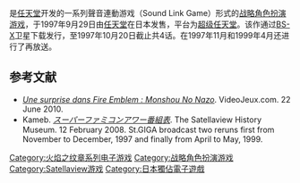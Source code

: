 {{noteTA
| G1 = Games
| G2 = Nintendo
}}

{{Infobox VG|title=BS火焰之纹章 阿卡内亚战记|japanese=BSファイアーエムブレム アカネイア戦記|director=[[加贺昭三|加贺昭三]]|platform=[[超级任天堂|超级任天堂]]（[[Satellaview|Satellaview]]）|composer=[[辻横由佳|辻横由佳]]|artist=鈴木理華|released=（下载开始日）<br />第1话：1997年9月29日<br />第2话：1997年10月6日<br />第3话：1997年10月13日<br />第4话：1997年10月20日}}
{{Vgname|BS火焰之纹章 阿卡尼亚战记|ja=BSファイアーエムブレム アカネイア戦记}}是[[任天堂|任天堂]]开发的一系列聲音連動游戏（Sound Link Game）形式的[[战略角色扮演游戏|战略角色扮演游戏]]，于1997年9月29日由[[任天堂|任天堂]]在日本发售，平台为[[超级任天堂|超级任天堂]]。该作通过[[BS-X|BS-X]]卫星下载发行，至1997年10月20日截止共4话。在1997年11月和1999年4月还进行了再放送。

== 参考文献 ==
*''[http://www.jeuxvideo.com/news/2010/00043768-une-surprise-dans-fire-emblem-monshou-no-nazo.htm Une surprise dans Fire Emblem : Monshou No Nazo]{{Wayback|url=http://www.jeuxvideo.com/news/2010/00043768-une-surprise-dans-fire-emblem-monshou-no-nazo.htm |date=20160304205047 }}''. VideoJeux.com. 22 June 2010.
*Kameb. ''[https://www.webcitation.org/67LVML1fI?url=http://www.f3.dion.ne.jp/~kameb/satella/st_prg/st_prg.htm スーパーファミコンアワー番組表]''. The Satellaview History Museum. 12 February 2008. St.GIGA broadcast two reruns first from November to December, 1997 and finally from April to May, 1999.

{{Fire emblem}}

{{DEFAULTSORT:BS Fire Emblem Archanea Senki}}
[[Category:火焰之纹章系列电子游戏|Category:火焰之纹章系列电子游戏]]
[[Category:战略角色扮演游戏|Category:战略角色扮演游戏]]
[[Category:Satellaview游戏|Category:Satellaview游戏]]
[[Category:日本獨佔電子遊戲|Category:日本獨佔電子遊戲]]

{{战略角色扮演游戏小作品}}
